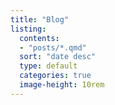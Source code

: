 ```yaml
---
title: "Blog"
listing:
  contents:
  - "posts/*.qmd"
  sort: "date desc"
  type: default
  categories: true
  image-height: 10rem
---
```


